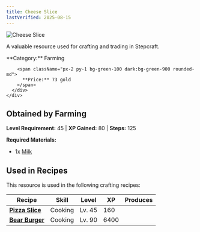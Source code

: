 ```yaml
---
title: Cheese Slice
lastVerified: 2025-08-15
---
```


<div className="flex items-start gap-6 mb-8">
  <div className="flex-shrink-0">
    <img src="/assets/resources/farming/cheese_slice.png" alt="Cheese Slice" className="w-24 h-24 border rounded-lg" />
  </div>
  <div className="flex-1">
    <div className="space-y-2">
      <p className="text-lg text-muted-foreground">A valuable resource used for crafting and trading in Stepcraft.</p>
      <div className="flex flex-wrap gap-4 text-sm">
        <span className="px-2 py-1 bg-blue-100 dark:bg-blue-900 rounded-md">
          **Category:** Farming
        </span>
        
        <span className="px-2 py-1 bg-green-100 dark:bg-green-900 rounded-md">
          **Price:** 73 gold
        </span>
      </div>
    </div>
  </div>
</div>

## Obtained by Farming
**Level Requirement:** 45 | **XP Gained:** 80 | **Steps:** 125

**Required Materials:**
- 1x [Milk](/docs/resources/individual/milk)


## Used in Recipes

This resource is used in the following crafting recipes:

| Recipe | Skill | Level | XP | Produces |
|--------|-------|-------|----|---------:|
| **[Pizza Slice](#)** | Cooking | Lv. 45 | 160 |  |
| **[Bear Burger](#)** | Cooking | Lv. 90 | 6400 |  |
